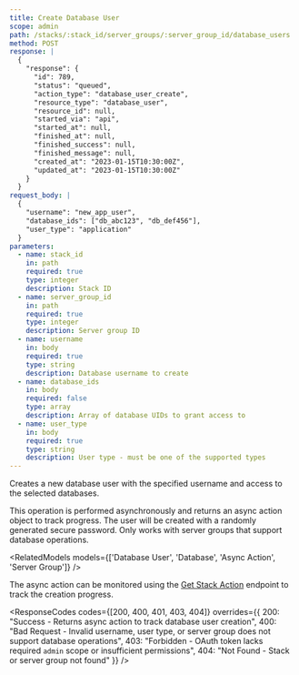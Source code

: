 ```yaml
---
title: Create Database User
scope: admin
path: /stacks/:stack_id/server_groups/:server_group_id/database_users
method: POST
response: |
  {
    "response": {
      "id": 789,
      "status": "queued",
      "action_type": "database_user_create",
      "resource_type": "database_user",
      "resource_id": null,
      "started_via": "api",
      "started_at": null,
      "finished_at": null,
      "finished_success": null,
      "finished_message": null,
      "created_at": "2023-01-15T10:30:00Z",
      "updated_at": "2023-01-15T10:30:00Z"
    }
  }
request_body: |
  {
    "username": "new_app_user",
    "database_ids": ["db_abc123", "db_def456"],
    "user_type": "application"
  }
parameters:
  - name: stack_id
    in: path
    required: true
    type: integer
    description: Stack ID
  - name: server_group_id  
    in: path
    required: true
    type: integer
    description: Server group ID
  - name: username
    in: body
    required: true
    type: string
    description: Database username to create
  - name: database_ids
    in: body
    required: false
    type: array
    description: Array of database UIDs to grant access to
  - name: user_type
    in: body
    required: true
    type: string
    description: User type - must be one of the supported types
---
```


Creates a new database user with the specified username and access to the selected databases.

This operation is performed asynchronously and returns an async action object to track progress. The user will be created with a randomly generated secure password. Only works with server groups that support database operations.

<RelatedModels models={['Database User', 'Database', 'Async Action', 'Server Group']} />

The async action can be monitored using the [Get Stack Action](/v3/endpoints/stacks/action-get) endpoint to track the creation progress.

<ResponseCodes 
  codes={[200, 400, 401, 403, 404]}
  overrides={{
    200: "Success - Returns async action to track database user creation",
    400: "Bad Request - Invalid username, user type, or server group does not support database operations", 
    403: "Forbidden - OAuth token lacks required `admin` scope or insufficient permissions",
    404: "Not Found - Stack or server group not found"
  }}
/>